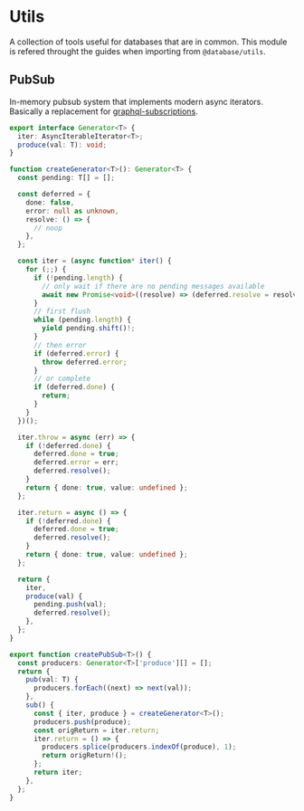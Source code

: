# Utils

A collection of tools useful for databases that are in common. This module is refered throught the guides when importing from `@database/utils`.

## PubSub

In-memory pubsub system that implements modern async iterators. Basically a replacement for [graphql-subscriptions](https://github.com/apollographql/graphql-subscriptions).

```ts filename="examples/database/utils/pubsub.ts"
export interface Generator<T> {
  iter: AsyncIterableIterator<T>;
  produce(val: T): void;
}

function createGenerator<T>(): Generator<T> {
  const pending: T[] = [];

  const deferred = {
    done: false,
    error: null as unknown,
    resolve: () => {
      // noop
    },
  };

  const iter = (async function* iter() {
    for (;;) {
      if (!pending.length) {
        // only wait if there are no pending messages available
        await new Promise<void>((resolve) => (deferred.resolve = resolve));
      }
      // first flush
      while (pending.length) {
        yield pending.shift()!;
      }
      // then error
      if (deferred.error) {
        throw deferred.error;
      }
      // or complete
      if (deferred.done) {
        return;
      }
    }
  })();

  iter.throw = async (err) => {
    if (!deferred.done) {
      deferred.done = true;
      deferred.error = err;
      deferred.resolve();
    }
    return { done: true, value: undefined };
  };

  iter.return = async () => {
    if (!deferred.done) {
      deferred.done = true;
      deferred.resolve();
    }
    return { done: true, value: undefined };
  };

  return {
    iter,
    produce(val) {
      pending.push(val);
      deferred.resolve();
    },
  };
}

export function createPubSub<T>() {
  const producers: Generator<T>['produce'][] = [];
  return {
    pub(val: T) {
      producers.forEach((next) => next(val));
    },
    sub() {
      const { iter, produce } = createGenerator<T>();
      producers.push(produce);
      const origReturn = iter.return;
      iter.return = () => {
        producers.splice(producers.indexOf(produce), 1);
        return origReturn!();
      };
      return iter;
    },
  };
}
```
